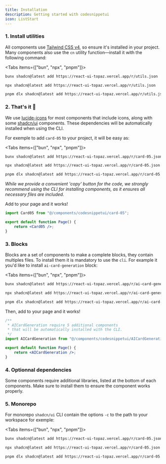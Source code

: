 ```yaml
---
title: Installation
description: Getting started with codesnippetui
icon: ListStart
---
```


### 1. Install utilities


All components use [Tailwind CSS v4](https://tailwindcss.com/docs/installation/framework-guides/nextjs), so ensure it's installed in your project.
Many components also use the `cn` utility function—install it with the following command:

<Tabs items={["bun", "npx", "pnpm"]}>
 
```bash tab="bun"
bunx shadcn@latest add https://react-ui-topaz.vercel.app/r/utils.json 
```
 
```bash tab="npx"
npx shadcn@latest add https://react-ui-topaz.vercel.app/r/utils.json
```

```bash tab="pnpm"
pnpm dlx shadcn@latest add https://react-ui-topaz.vercel.app/r/utils.json
```

</Tabs>

### 2. That's it 🎉

We use [lucide-icons](https://lucide.dev/guide/installation) for most components that include icons, along with some [shadcn/ui](https://ui.shadcn.com/) components. These dependencies will be automatically installed when using the CLI.

For exemple to add `card-05` to your project, it will be easy as:

<Tabs items={["bun", "npx", "pnpm"]}>
 
```bash tab="bun"
bunx shadcn@latest add https://react-ui-topaz.vercel.app/r/card-05.json
```
 
```bash tab="npx"
npx shadcn@latest add https://react-ui-topaz.vercel.app/r/card-05.json
```

```bash tab="pnpm"
pnpm dlx shadcn@latest add https://react-ui-topaz.vercel.app/r/card-05.json
```

</Tabs>

_While we provide a convenient 'copy' button for the code, we strongly recommend using the CLI for installing components, as it ensures all necessary files are included._

Add to your page and it works!

```jsx
import Card05 from "@/components/codesnippetui/card-05";

export default function Page() {
    return <Card05 />;
}
```


### 3. Blocks

Blocks are a set of components to make a complete blocks, they contain multiples files. To install them it is mandatory to use the `cli`. For example it you'd like to install `ai-card-generation` block:

<Tabs items={["bun", "npx", "pnpm"]}>
 
```bash tab="bun"
bunx shadcn@latest add https://react-ui-topaz.vercel.app/r/ai-card-generation.json
```
 
```bash tab="npx"
npx shadcn@latest add https://react-ui-topaz.vercel.app/r/ai-card-generation.json
```

```bash tab="pnpm"
pnpm dlx shadcn@latest add https://react-ui-topaz.vercel.app/r/ai-card-generation.json
```

</Tabs>

Then, add to your page and it works!

```jsx
/**
 * AICardGeneration require 5 additional components
 * that will be automatically installed with the CLI.
 */
import AICardGeneration from "@/components/codesnippetui/AICardGeneration";

export default function Page() {
    return <AICardGeneration />;
}
```

### 4. Optionnal dependencies

Some components require additional libraries, listed at the bottom of each components. Make sure to install them to ensure the component works properly.

### 5. Monorepo

For monorepo `shadcn/ui` CLI contain the options `-c` to the path to your workspace for exemple:

<Tabs items={["bun", "npx", "pnpm"]}>
 
```bash tab="bun"
bunx shadcn@latest add https://react-ui-topaz.vercel.app/r/card-05.json -c ./apps/www
```
 
```bash tab="npx"
npx shadcn@latest add https://react-ui-topaz.vercel.app/r/card-05.json -c ./apps/www
```

```bash tab="pnpm"
pnpm dlx shadcn@latest add https://react-ui-topaz.vercel.app/r/card-05.json -c ./apps/www
```

</Tabs>
